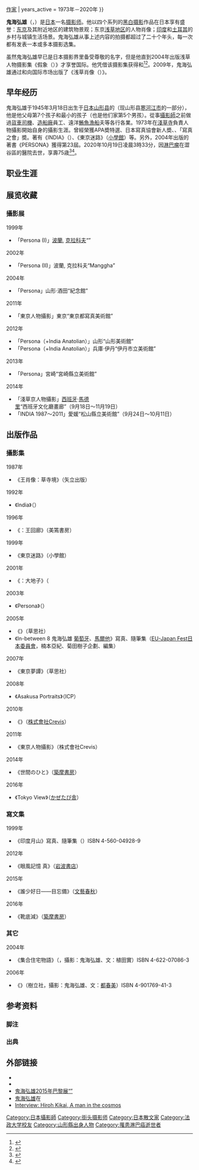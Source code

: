 {{NoteTA
|G1 = Surname
|G2 = Organization
}}
{{Expand English|Hiroh Kikai|time=2020-10-23T02:34:43+00:00}}
{{Infobox person
| name                = 鬼海弘雄
| image               = File:Hiroh Kikai, 2011 (cropped).jpeg
| image_size          = 200px
| native_name         = 鬼海 弘雄
| native_name_lang    = ja
| romaji              = Kikai Hiroo{{efn|1=鬼海弘雄的名字“弘雄”的日语读音罗马化之后通常写成“{{lang|en|Hiroh}}”，但有时也写成“{{lang|en|Hiroo}}”；而在法语里则拼成“{{lang|fr|Hirô}}”。}}
| english_name        = Hiroh Kikai
| gender              = 男性
| birth_date          = {{Birth date|1945|03|18}}
| birth_place         = {{JPN}}[[山形县|山形县]][[寒河江市|寒河江市]]
| death_date          = {{Death date and age|2020|10|19|1945|03|18}}
| death_place         = {{JPN}}[[东京都|东京都]][[东京市|东京市]][[涩谷区|涩谷区]]
| death_cause         = [[淋巴瘤|恶性淋巴瘤]]
| nationality         = {{JPN}}
| alma_mater          = [[法政大學_(日本)|法政大学]]
| occupation          = [[摄影师|摄影师]]{{\}}[[作家|作家]]
| years_active        = 1973年－2020年
}}

'''鬼海弘雄'''（{{Jpn|j=鬼海 弘雄|kk=きかい ひろお|rm=Kikai Hiroo}}，{{bd|1945年|3月18日|2020年|10月19日|catIdx=Kikai}}）是[[日本|日本]]一名[[摄影师|摄影师]]。他以四个系列的[[黑白摄影|黑白摄影]]作品在日本享有盛誉：[[东京|东京]]及其附近地区的建筑物景观；东京[[浅草|浅草地区]]的人物肖像；[[印度|印度]]和[[土耳其|土耳其]]的乡村与城镇生活场景。鬼海弘雄从事上述内容的拍摄都超过了二十个年头，每一次都有发表一本或多本摄影选集。

虽然鬼海弘雄早已是日本摄影界里备受尊敬的名字{{efn|1=鬼海弘雄在1988年便已获得{{Link-ja|伊奈信男奖|伊奈信男賞}}；2000年，他的作品在三桥纯予的提议下被{{Link-ja|东京都摄影美术馆|東京都写真美術館}}收藏<ref>{{cite book |title=日本写真家事典 |date=2000 |publisher=淡交社 |location=[[京都市|京都市]] |isbn=9784473017505 |page=98 |url=https://books.google.com/books?id=mHsxAQAAIAAJ |accessdate=2020-10-23}}</ref>。}}，但是他直到2004年出版浅草人物摄影集《假象（{{lang|en|Persona}}）》才享誉国际。他凭借该摄影集获得{{Link-ja|土门拳奖|土門拳賞}}和{{Link-ja|日本摄影协会|日本写真協会}}{{Link-en|日本摄影协会奖|Photographic Society of Japan awards|年度大奖}}<ref>{{cite web |title=土門拳賞の歴史と全受賞写真家 |url=http://photonavi.fc2web.com/domon_ken_syou.html |publisher=ふぉとなび |accessdate=2020-10-23}}</ref><ref>{{cite web |title=2004年日本写真協会賞受賞者 |url=http://www.psj.or.jp/psjaward/2004.htm |publisher={{Link-ja|日本摄影协会|日本写真協会}} |accessdate=2020-10-23}}</ref>。2009年，鬼海弘雄通过{{Link-en|国际摄影中心|International Center of Photography}}和{{Link-en|史泰德|Steidl}}向国际市场出版了《浅草肖像（{{lang|en|Asakusa Portraits}}）》。

== 早年经历 ==
鬼海弘雄于1945年3月18日出生于[[日本|日本]][[山形县|山形县]]的{{Link-ja|醍醐村 (山形县)|醍醐村 (山形県)|醍醐村}}（现山形县[[寒河江市|寒河江市]]的一部分），他是他父母第7个孩子和最小的孩子（也是他们家第5个男孩）。從事[[攝影師|攝影師]]之前做過[[司機|貨車司機]]、[[造船廠|造船廠]]員工、遠洋[[金槍魚屬|鮪魚]][[漁船|漁船]]夫等各行各業。1973年在[[淺草寺|淺草寺]]負責人物攝影開始自身的攝影生涯。曾經榮獲APA奬特選、日本寫真協會新人奬、{{link-ja|伊奈信男奬|伊奈信男賞}}、「寫真之會」奬。著有《INDIA》（{{link-ja|美篶書房|みすず書房}}）、《東京迷路》（[[小學館|小學館]]）等。另外，2004年出版的著書《PERSONA》獲得第23屆{{link-ja|土門拳奬|土門拳賞}}。2020年10月19日凌晨3時33分，因[[淋巴瘤|淋巴瘤]]在澀谷區的醫院去世，享壽75歳<ref>{{Cite news|script-title=ja:写真家の鬼海弘雄さんが死去、75歳 写真集「PERSONA」 |newspaper=SANSPO.COM|date=2020-10-19|author=|url=https://www.sanspo.com/geino/news/20201019/sot20101919400008-n1.html |accessdate=2020-10-20|language=ja}}</ref><ref>{{Cite news|script-title=ja:鬼海弘雄さん死去 写真家「PERSONA」|newspaper=東京新聞|date=2020-10-20|author=|url=https://www.tokyo-np.co.jp/article/62938|accessdate=2020-10-20|language=ja}}</ref>。

== 职业生涯 ==

== 展览收藏 ==
=== 攝影展 ===
; 1999年
* 「Persona (I)」[[波蘭|波蘭]], [[克拉科夫|克拉科夫]]“{{link-en|Manggha|Manggha}}”
; 2002年
* 「Persona (II)」波蘭, 克拉科夫“Manggha”
; 2004年
*「Persona」山形·酒田“{{link-ja|土門拳|土門拳}}紀念館”　
;  2011年
* 「東京人物攝影」東京“東京都寫真美術館”　
; 2012年
* 「Persona（+India Anatolian）」山形“山形美術館”　
* 「Persona（+India Anatolian）」兵庫·伊丹“伊丹市立美術館”　
; 2013年
* 「Persona」宮崎“宮崎縣立美術館”　
; 2014年
* 「淺草京人物攝影」[[西班牙|西班牙]]·[[馬德里|馬德里]]“西班牙文化廳畫廊”（9月18日～11月19日）
* 「INDIA 1987～2011」愛媛“松山縣立美術館”（9月24日～10月11日）

== 出版作品 ==
=== 攝影集 ===
; 1987年 
* 《王{{lang|ja|たちの}}肖像：{{lang|ja|浅}}草寺境{{lang|ja|内}}》（矢立出版）
; 1992年
* 《India》（{{link-ja|美篶書房|みすず書房}}）
; 1996年
* 《{{lang|ja|や·ちまた}}：王{{lang|ja|たちの}}回廊》（美篶書房）
; 1999年
* 《東京迷路》（小學館）
; 2001年
* 《{{lang|ja|しあわせ}}：{{lang|ja|インド}}大地{{lang|ja|の}}子{{lang|ja|どもたち}}》（{{link-ja|福音館|福音館書店}}
; 2003年
* 《Persona》（{{link-ja|草思社|草思社}}）
; 2005年
* 《{{lang|ja|ぺるそな}}》（草思社）
* 《In-between 8 鬼海弘雄 [[葡萄牙|葡萄牙]]、[[馬爾他|馬爾他]]》寫真、隨筆集（[https://www.eu-japanfest.org/ EU-Japan Fest日本委員會]，楠本亞紀、菊田樹子企劃、編集）
; 2007年
* 《東京夢譚》（草思社）
; 2008年
* 《Asakusa Portraits》（ICP）
; 2010年
* 《{{lang|ja|アナトリア}}》（[http://crevis.co.jp/photographers/ 株式會社Crevis]）
; 2011年
* 《東京人物攝影》（株式會社Crevis）
; 2014年
* 《世間のひと》（[[築摩書房|築摩書房]]）
; 2016年
* 《Tokyo View》（[https://www.kazetabi.jp/ かぜたび舎]）

=== 寫文集 ===
; 1999年
* 《印度{{lang|ja|や}}月山》寫真、隨筆集（{{link-ja|白水社|白水社}}）ISBN 4-560-04928-9
; 2012年
* 《眼{{lang|ja|と}}風{{lang|ja|の}}記憶 {{lang|ja|写}}真{{lang|ja|をめぐるエセー}}》（[[岩波書店|岩波書店]]）
; 2015年
* 《誰{{lang|ja|をも}}少{{lang|ja|し}}好{{lang|ja|きになる}}日――目{{lang|ja|めくり}}忘備{{lang|ja|録}}》（[[文藝春秋|文藝春秋]]）
; 2016年
* 《靴底{{lang|ja|の}}減{{lang|ja|りかた}}》（[[築摩書房|築摩書房]]）

=== 其它 ===
; 2004年
* 《集合住宅物語》（{{link-ja|美篶書房|みすず書房}}，攝影：鬼海弘雄、文：植田實）ISBN 4-622-07086-3
; 2006年
* 《{{lang|ja|メッセージ}}》（樹立社，攝影：鬼海弘雄、文：[[都春美|都春美]]）ISBN 4-901769-41-3

== 参考资料 ==
=== 脚注 ===
{{ReflistH|2}}
{{Notelist}}
{{ReflistF}}

=== 出典 ===
{{ReflistH|4}}
{{Reflist}}
{{ReflistF}}

== 外部链接 ==
{{Commons|Category:Hiroh Kikai|鬼海弘雄}}

* {{Official website|https://hiroh-kikai.jimdofree.com/}}
* {{Twitter|Hiroh_Kikai|鬼海弘雄}}
* [http://www.kikaihiro.com/ 鬼海弘雄2015年巴黎展“{{lang|fr|Tôkyô: voyage à Asakusa}}”]{{fr}}{{ja}}
* [https://www.yanceyrichardson.com/artists/hiroh-kikai/index.html 鬼海弘雄]在{{Link-en|杨希·理查森画廊|Yancey Richardson Gallery}}{{en}}
* [http://www.marcfeustel.com/eyecurious/interview-hiroh-kikai-a-man-in-the-cosmos/ Interview: Hiroh Kikai, A man in the cosmos]{{en}}

{{Portal bar|日本|人物|摄影|文学}}
{{Authority control}}
{{DEFAULTSORT:Kikai, Hiroh}}

[[Category:日本攝影師|Category:日本攝影師]]
[[Category:街头摄影师|Category:街头摄影师]]
[[Category:日本散文家|Category:日本散文家]]
[[Category:法政大学校友|Category:法政大学校友]]
[[Category:山形縣出身人物|Category:山形縣出身人物]]
[[Category:罹患淋巴癌逝世者|Category:罹患淋巴癌逝世者]]